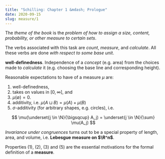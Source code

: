 ```yaml
---
title: "Schilling: Chapter 1 &mdash; Prologue"
date: 2020-09-15
slug: measure/1
---
```


The _theme of the book_ is the _problem of how to assign a size, content, probability, or other measure to certain sets_.

The verbs associated with this task are _count_, _measure_, and _calculate_. All these verbs are done _with respect to some base unit_.

**well-definedness**. Independence of a _concept_ (e.g. area) from the choices made to _calculate_ it (e.g. choosing the base line and corresponding height).

Reasonable expectations to have of a measure $\mu$ are:
1. well-definedness,
2. takes on values in $[0, \infty]$, and
3. $\mu(\emptyset) = 0$.
4. additivity, i.e. $\mu(A \sqcup B) = \mu(A) + \mu(B)$
5. $\sigma$-additivity (for arbitrary shapes, e.g. circles), i.e.

$$
\mu(\underset{j \in \N}{\bigsqcup} A_j) = \underset{j \in \N}{\sum} \mu(A_j)
$$

_Invariance under congruences_ turns out to be a special property of length, area, and volume, i.e. **Lebesgue measure on $\R^n$**.

Properties (1), (2), (3) and (5) are the essential motivations for the formal definition of a **measure**.